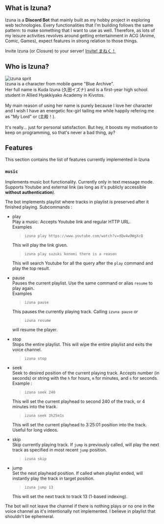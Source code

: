 
## What is Izuna?

Izuna is a **Discord Bot** that mainly built as my hobby project in exploring web technologies. Every functionalities that I'm building follows the same pattern: to make something that I want to use as well. Therefore, as lots of my leisure activities revolves around getting entertainment in ACG (Anime, Comic, Games), expect features in strong relation to those things.

Invite Izuna (or Closure) to your server!
[Invite! まねく！](https://discord.com/api/oauth2/authorize?client_id=705449558024388648&permissions=274881178688&scope=bot%20applications.commands)

## Who is Izuna?

<div className="flex flex-col md:flex-row">
    <img
        src="https://howling-blog-uploads.s3.ap-southeast-1.amazonaws.com/2023/4/10/izuna-portrait.webp.png"
        alt="izuna sprit"
        className="max-w-xs sm:max-w-md md:max-w-md md:mr-4 self-center"
    />
    <div className="md:ml-4">
        Izuna is a character from mobile game "Blue Archive".
        <br />
        Her full name is Kuda Izuna (久田イズナ) and is a first-year high school student in Allied Hyakkiyako Academy in Kivotos. <br />
        <br />
        My main reason of using her name is purely because I love her character and I wish I have an energetic fox-girl tailing me while happily refering me as
        "My Lord" or (主殿！).
        <br />
        <br />
        It's really... just for personal satisfaction. But hey, it boosts my motivation to keep on programming, so that's never a bad thing, ay?
    </div>
</div>

## Features

This section contains the list of features currently implemented in Izuna

<HelpCommand components={props.components} />

### `music`

Implements music bot functionality. Currently only in text message mode. Supports Youtube and external link (as long as it's publicly accessible **without authentication**).

The bot implements playlist where tracks in playlist is preserved after it finished playing.
Subcommands :

-   play  
    Play a music. Accepts Youtube link and regular HTTP URL.  
    Examples

    > `izuna play https://www.youtube.com/watch?v=dQw4w9WgXcQ`

    This will play the link given.

    > `izuna play suzuki konomi there is a reason`

    This will search Youtube for all the query after the `play` command and play the top result.

-   pause  
    Pauses the current playlist. Use the same command or alias `resume` to play again.  
    Examples

    > `izuna pause`

    This pauses the currently playing track. Calling `izuna pause` or

    > `izuna resume`

    will resume the player.

-   stop  
    Stops the entire playlist. This will wipe the entire playlist and exits the voice channel.
    > `izuna stop`
-   seek  
    Seek to desired position of the current playing track. Accepts number (in seconds) or string with the `h` for hours, `m` for minutes, and `s` for seconds.  
    Example :

    > `izuna seek 240`

    This will set the current playhead to second 240 of the track, or 4 minutes into the track.

    > `izuna seek 3h25m1s`

    This will set the current playhead to 3:25:01 position into the track. Useful for long videos.

-   skip  
    Skip currently playing track. If `jump` is previously called, will play the next track as specified in most recent `jump` position.
    > `izuna skip`
-   jump  
    Set the next playhead position. If called when playlist ended, will instantly play the track in target position.

    > `izuna jump 13`

    This will set the next track to track 13 (1-based indexing).

The bot will not leave the channel if there is nothing plays or no one in the voice channel as it's intentionally not implemented. I believe in playlist that shouldn't be ephemeral.

<PlaylistCommand components={props.components} />
<VNDBCommand components={props.components} />
